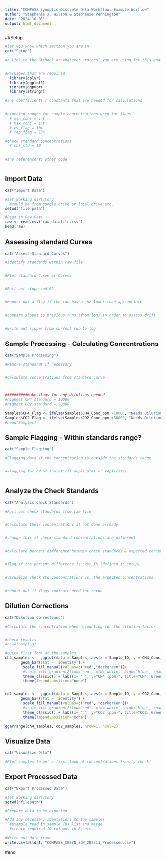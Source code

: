 ---
title: "COMPASS Synoptic Discrete Data Workflow: Example Worflow"
author: "Stephanie J. Wilson & Stephanie Pennington"
date: '2024-10-08'
output: html_document
---
##Setup
```{r setup, include=FALSE}

#let you know which section you are in 
cat("Setup")

#a link to the Gitbook or whatever protocol you are using for this analysis 


#Packages that are required 
  library(dplyr)
  library(ggplot2)
  library(ggpubr)
  library(stringr)

#any coefficients / constants that are needed for calculations 


#expected ranges for sample concentrations used for flags 
  # min_conc = int
  # max_conc = int
  # cv_flag = 10% 
  # rep_flag = 10%

#check standard concentrations 
  # chk_std = 10
  

#any reference to other code 



```

## Import Data  
```{r Import Data, echo=FALSE}
cat("Import Data")

#set working directory
  #could be from google drive or local drive etc. 
setwd("file path")

#Read in Raw Data 
raw <- read.csv("raw_datafile.csv")
head(raw)

```

## Assessing standard Curves 
```{r Assess Standard Curves, echo=FALSE}

cat("Assess Standard Curves")

#Identify standards within raw file 


#Plot standard Curve or Curves 


#Pull out slope and R2 


#Report out a flag if the run has an R2 lower than appropriate 


#compare slopes to previous runs (from log) in order to assess drift 


#write out slopes from current run to log 

```

## Sample Processing - Calculating Concentrations  
```{r Sample Processing, echo=FALSE}

cat("Sample Processing")

#Remove standards if necessary 


#Calculate concentrations from standard curve 



##########make flags for any dilutions needed 
#highest CH4 standard = 10000
#highest CO2 standard = 50000

Samples$CH4_Flag <- ifelse(Samples$CH4_Conc_ppm >10000, "Needs Dilution", "Within Range")
Samples$CO2_Flag <- ifelse(Samples$CO2_Conc_ppm >50000, "Needs Dilution", "Within Range")
#head(Samples)

```

## Sample Flagging - Within standards range?  
```{r Sample Processing, echo=FALSE}

cat("Sample Flagging")

#Flagging data if the concentration is outside the standards range 


#Flagging for CV of analytical duplicates or replicates 



```

## Analyze the Check Standards 
```{r Check Standards, echo=FALSE}

cat("Analysis Check Standards")

#Pull out check standards from raw file 


#Calculate their concentrations if not done already 


#change this if check standard concentrations are different 


#calculate percent difference between check standards & expected concentration 


#flag if the percent difference is over X% (defined in setup)


#Visualize check std concentrations vs. the expected concentrations


#report out if flags indicate need for rerun


```

## Dilution Corrections 
```{r Dilution Corrections}

cat("Dilution Corrections")

#Calculate the concentration when accounting for the dilution factor


#check results
#head(Samples)

#quick first look at the samples 
ch4_samples <-  ggplot(data = Samples, aes(x = Sample_ID, y = CH4_Conc_ppm, fill=CH4_Flag)) +
       geom_bar(stat = 'identity') + 
        scale_fill_manual(values=c("red","darkgreen"))+
        #scale_fill_gradient2(low='red', mid='white', high='blue', space='Lab') + 
        theme_classic() + labs(x= " ", y="CH4 (ppm)", title="CH4: Green = Within Range") + 
        theme(legend.position="none") 


co2_samples <-  ggplot(data = Samples, aes(x = Sample_ID, y = CO2_Conc_ppm, fill=CO2_Flag)) +
       geom_bar(stat = 'identity') + 
        scale_fill_manual(values=c("red", "darkgreen"))+
        #scale_fill_gradient2(low='red', mid='white', high='blue', space='Lab') + 
        theme_classic() + labs(x= " ", y="CO2 (ppm)", title="CO2: Green = Within Range") + 
        theme(legend.position="none") 

ggarrange(ch4_samples, co2_samples, nrow=1, ncol=2)


```

## Visualize Data 
```{r Visualize Data}

cat("Visualize Data")

#Plot samples to get a first look at concentrations (sanity check)


```

## Export Processed Data  
```{r, Export Processed Data}

cat("Export Processed Data")

#set working directory 
setwd("filepath")

#Prepare data to be exported 

#Add any necessary identifiers to the samples 
  #example read in sample IDs list and merge 
  #create required ID columns in R, etc. 

#Write out data frame 
write.csv(alldat, "COMPASS_CBSYN_SGW_202311_Processed.csv")

```

#end
